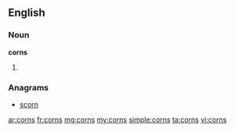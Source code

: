 ==English==

===Noun===
'''corns'''

# {{plural of|[[corn]]}}

===Anagrams===
* [[scorn#English|scorn]]

[[ar:corns]]
[[fr:corns]]
[[mg:corns]]
[[my:corns]]
[[simple:corns]]
[[ta:corns]]
[[vi:corns]]